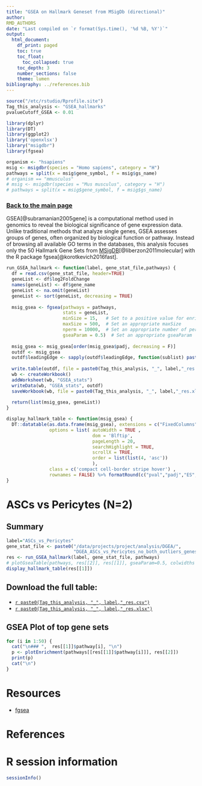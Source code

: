 ```yaml
---
title: "GSEA on Hallmark Geneset from MSigDb (directional)"
author:
RMD_AUTHORS
date: "Last compiled on `r format(Sys.time(), '%d %B, %Y')`"
output:
  html_document:
    df_print: paged
    toc: true
    toc_float:
      toc_collapsed: true
    toc_depth: 3
    number_sections: false
    theme: lumen
bibliography: ../references.bib
---
```


```r
source("/etc/rstudio/Rprofile.site")
Tag_this_analysis <- "GSEA_hallmarks"
pvalueCutoff_GSEA <- 0.01

library(dplyr)
library(DT)
library(ggplot2)
library('openxlsx')
library("msigdbr")
library(fgsea)

organism <- "hsapiens"
msig <- msigdbr(species = "Homo sapiens", category = "H")
pathways = split(x = msig$gene_symbol, f = msig$gs_name)
# organism == "mmusculus"
# msig <- msigdbr(species = "Mus musculus", category = "H")
# pathways = split(x = msig$gene_symbol, f = msig$gs_name)
```

### [Back to the main page](../Analysis_Report_RNAseq.html)

GSEA[@subramanian2005gene] is a computational method used in genomics to reveal the biological significance of gene expression data. Unlike traditional methods that analyze single genes, GSEA assesses groups of genes, often organized by biological function or pathway. Instead of browsing all available GO terms in the databases, this analysis focuses only the 50 Hallmark Gene Sets from [MSigDB](https://www.gsea-msigdb.org/gsea/msigdb/index.jsp)[@liberzon2011molecular] with the R package fgsea[@korotkevich2016fast].

```r
run_GSEA_hallmark <- function(label, gene_stat_file,pathways) {
  df = read.csv(gene_stat_file, header=TRUE)
  geneList <- df$log2FoldChange
  names(geneList) <- df$gene_name
  geneList <- na.omit(geneList)
  geneList <- sort(geneList, decreasing = TRUE)
  
  msig_gsea <- fgsea(pathways = pathways,
                     stats = geneList,
                     minSize = 15,   # Set to a positive value for enrichment
                     maxSize = 500,  # Set an appropriate maxSize
                     nperm = 10000,  # Set an appropriate number of permutations
                     gseaParam = 0.5)  # Set an appropriate gseaParam
  
  msig_gsea <- msig_gsea[order(msig_gsea$padj, decreasing = F)]
  outdf <- msig_gsea
  outdf$leadingEdge <- sapply(outdf$leadingEdge, function(sublist) paste(sublist, collapse = ", "))
  
  write.table(outdf, file = paste0(Tag_this_analysis, "_", label,"_res.csv"))
  wb <- createWorkbook()
  addWorksheet(wb, "GSEA_stats")
  writeData(wb, "GSEA_stats", outdf)
  saveWorkbook(wb, file = paste0(Tag_this_analysis, "_", label,"_res.xlsx"), overwrite = TRUE)
  
  return(list(msig_gsea, geneList))
}

display_hallmark_table <- function(msig_gsea) {
  DT::datatable(as.data.frame(msig_gsea), extensions = c("FixedColumns"), filter = 'top',
                options = list( autoWidth = TRUE ,
                                dom = 'Blftip',
                                pageLength = 20,
                                searchHighlight = TRUE,
                                scrollX = TRUE,
                                order = list(list(4, 'asc'))
                                ),
                class = c('compact cell-border stripe hover') ,
                rownames = FALSE) %>% formatRound(c("pval","padj","ES", "NES"), 4)
}
```

# ASCs vs Pericytes (N=2)

## Summary

```r
label="ASCs_vs_Pericytes"
gene_stat_file <- paste0("/data/projects/project/analysis/DGEA/",
                         "DGEA_ASCs_vs_Pericytes_no_both_outliers_genes_stats.csv")
res <- run_GSEA_hallmark(label, gene_stat_file, pathways)
# plotGseaTable(pathways, res[[2]], res[[1]], gseaParam=0.5, colwidths = c(7, 2, 0.8, 1.2, 1.2))
display_hallmark_table(res[[1]])
```

## Download the full table:

* [`r paste0(Tag_this_analysis, "_", label,"_res.csv")`](`r paste0(Tag_this_analysis, "_", label,"_res.csv")`)
* [`r paste0(Tag_this_analysis, "_", label,"_res.xlsx")`](`r paste0(Tag_this_analysis, "_", label,"_res.xlsx")`)

## GSEA Plot of top gene sets

```r
for (i in 1:50) {
  cat("\n### ",  res[[1]]$pathway[i], "\n")
  p <- plotEnrichment(pathways[[res[[1]]$pathway[i]]], res[[2]])
  print(p)
  cat("\n")
}
```

# Resources

* [fgsea](https://github.com/ctlab/fgsea)

# References

<div id="refs"></div>

# R session information

```r
sessionInfo()
```